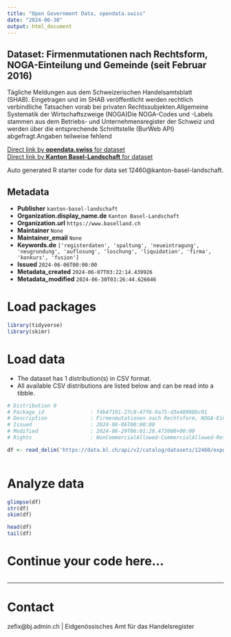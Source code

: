 ```yaml
---
title: "Open Government Data, opendata.swiss"
date: "2024-06-30"
output: html_document
---
```


## Dataset: Firmenmutationen nach Rechtsform, NOGA-Einteilung und Gemeinde (seit Februar 2016)

Tägliche Meldungen aus dem Schweizerischen Handelsamtsblatt (SHAB). Eingetragen und im SHAB veröffentlicht werden rechtlich verbindliche Tatsachen vorab bei privaten Rechtssubjekten.Allgemeine Systematik der Wirtschaftszweige (NOGA)Die NOGA-Codes und -Labels stammen aus dem Betriebs- und Unternehmensregister der Schweiz und werden über die entsprechende Schnittstelle (BurWeb API) abgefragt.Angaben teilweise fehlend

[Direct link by **opendata.swiss** for dataset](https://opendata.swiss/de/dataset/firmenmutationen-nach-rechtsform-noga-einteilung-und-gemeinde-seit-februar-2016)<br>
[Direct link by **Kanton Basel-Landschaft** for dataset](https://data.bl.ch/explore/dataset/12460/)

Auto generated R starter code for data set 12460@kanton-basel-landschaft.

## Metadata

- **Publisher** `kanton-basel-landschaft`
- **Organization.display_name.de** `Kanton Basel-Landschaft`
- **Organization.url** `https://www.baselland.ch`
- **Maintainer** `None`
- **Maintainer_email** `None`
- **Keywords.de** `['registerdaten', 'spaltung', 'neueintragung', 'neugrundung', 'auflosung', 'loschung', 'liquidation', 'firma', 'konkurs', 'fusion']`
- **Issued** `2024-06-06T00:00:00`
- **Metadata_created** `2024-06-07T03:22:14.439926`
- **Metadata_modified** `2024-06-30T03:26:44.626646`


# Load packages

```r

library(tidyverse)
library(skimr)

```

# Load data

-   The dataset has 1 distribution(s) in CSV format.
-   All available CSV distributions are listed below and can be read into a tibble.

```r

# Distribution 0
# Package_id               : f4b47191-27c8-47f6-9a75-d3e40998bc91
# Description              : Firmenmutationen nach Rechtsform, NOGA-Einteilung und Gemeinde (seit Februar 2016) (csv)
# Issued                   : 2024-06-06T00:00:00
# Modified                 : 2024-06-29T06:01:20.473000+00:00
# Rights                   : NonCommercialAllowed-CommercialAllowed-ReferenceRequired

df <- read_delim('https://data.bl.ch/api/v2/catalog/datasets/12460/exports/csv')



```

# Analyze data

```r

glimpse(df)
str(df)
skim(df)

head(df)
tail(df)

```

# Continue your code here...

```r

```

------------------------------------------------------------------------

# Contact

zefix@bj.admin.ch | Eidgenössisches Amt für das Handelsregister
